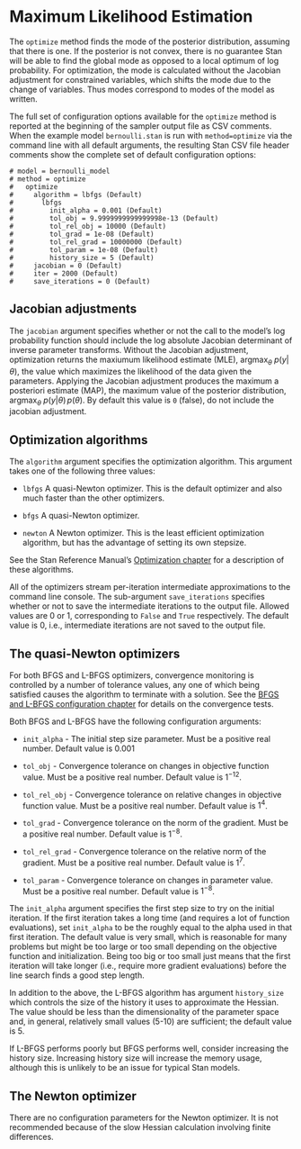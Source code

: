 # Maximum Likelihood Estimation

The `optimize` method finds the mode of the posterior distribution, assuming that there is one.
If the posterior is not convex, there is no guarantee Stan will be able to find the global mode
as opposed to a local optimum of log probability.
For optimization, the mode is calculated without the Jacobian adjustment
for constrained variables, which shifts the mode due to the change of variables.
Thus modes correspond to modes of the model as written.

The full set of configuration options available for the `optimize` method is
reported at the beginning of the sampler output file as CSV comments.
When the example model `bernoulli.stan` is run with `method=optimize`
via the command line with all default arguments,
the resulting Stan CSV file header comments show the complete set
of default configuration options:
```
# model = bernoulli_model
# method = optimize
#   optimize
#     algorithm = lbfgs (Default)
#       lbfgs
#         init_alpha = 0.001 (Default)
#         tol_obj = 9.9999999999999998e-13 (Default)
#         tol_rel_obj = 10000 (Default)
#         tol_grad = 1e-08 (Default)
#         tol_rel_grad = 10000000 (Default)
#         tol_param = 1e-08 (Default)
#         history_size = 5 (Default)
#     jacobian = 0 (Default)
#     iter = 2000 (Default)
#     save_iterations = 0 (Default)
```

## Jacobian adjustments

The `jacobian` argument specifies whether or not the call to the model's
log probability function should include
the log absolute Jacobian determinant of inverse parameter transforms.
Without the Jacobian adjustment, optimization
returns the maxiumum likelihood estimate (MLE),
$\mathrm{argmax}_{\theta}\ p(y | \theta)$,
the value which maximizes the likelihood of the data given the parameters.
Applying the Jacobian adjustment produces the maximum a posteriori estimate (MAP),
the maximum value of the posterior distribution,
$\mathrm{argmax}_{\theta}\ p(y | \theta)\,p(\theta)$.
By default this value is `0` (false),
do not include the jacobian adjustment.


## Optimization algorithms

The `algorithm` argument specifies the optimization algorithm.
This argument takes one of the following three values:

- `lbfgs` A quasi-Newton optimizer.  This is the default optimizer
and also much faster than the other optimizers.

- `bfgs` A quasi-Newton optimizer.

- `newton` A Newton optimizer.  This is the least efficient optimization algorithm,
but has the advantage of setting its own stepsize.

See the Stan Reference Manual's
[Optimization chapter](https://mc-stan.org/docs/reference-manual/optimization-algorithms.html) 
for a description of these algorithms.

All of the optimizers stream per-iteration intermediate approximations to the command line console.
The sub-argument `save_iterations` specifies whether or not to save
the intermediate iterations to the output file.
Allowed values are $0$ or $1$, corresponding to `False` and `True` respectively.
The default value is $0$, i.e., intermediate iterations are not saved to the output file.

## The quasi-Newton optimizers

For both BFGS and L-BFGS optimizers,
convergence monitoring is controlled by a number of tolerance values,
any one of which being satisfied causes the algorithm to terminate with a solution.
See the
[BFGS and L-BFGS configuration chapter](https://mc-stan.org/docs/reference-manual/bfgs-and-l-bfgs-configuration.html)
for details on the convergence tests.

Both BFGS and L-BFGS have the following configuration arguments:

- `init_alpha` - The initial step size parameter.
Must be a positive real number. Default value is $0.001$

- `tol_obj` - Convergence tolerance on changes in objective function value.
Must be a positive real number. Default value is $1^{-12}$.

- `tol_rel_obj` - Convergence tolerance on relative changes in objective function value.
Must be a positive real number. Default value is $1^{4}$.

- `tol_grad` - Convergence tolerance on the norm of the gradient.
Must be a positive real number. Default value is $1^{-8}$.

- `tol_rel_grad` - Convergence tolerance on the relative norm of the gradient.
Must be a positive real number. Default value is $1^{7}$.

- `tol_param` - Convergence tolerance on changes in parameter value.
Must be a positive real number. Default value is $1^{-8}$.

The `init_alpha` argument specifies the first step size to try on the initial iteration.
If the first iteration takes a long time (and requires a lot of function evaluations),
set `init_alpha` to be the roughly equal to the alpha used in that first iteration.
The default value is very small, which is reasonable for many problems but might be too large
or too small depending on the objective function and initialization.
Being too big or too small just means that the first iteration will take longer
(i.e., require more gradient evaluations) before the line search finds a good step length.

In addition to the above, the L-BFGS algorithm has argument `history_size`
which controls the size of the history it uses to approximate the Hessian.
The value should be less than the dimensionality of the parameter space and,
in general, relatively small values ($5$-$10$) are sufficient; the default value is $5$.

If L-BFGS performs poorly but BFGS performs well, consider increasing the history size.
Increasing history size will increase the memory usage,
although this is unlikely to be an issue for typical Stan models.

## The Newton optimizer

There are no configuration parameters for the Newton optimizer.
It is not recommended because of the slow Hessian calculation involving finite differences.
